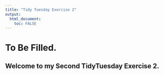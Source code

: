 ```yaml
---
title: "Tidy Tuesday Exercise 2"
output: 
  html_document:
    toc: FALSE
---
```


# To Be Filled.

## Welcome to my Second TidyTuesday Exercise 2.

